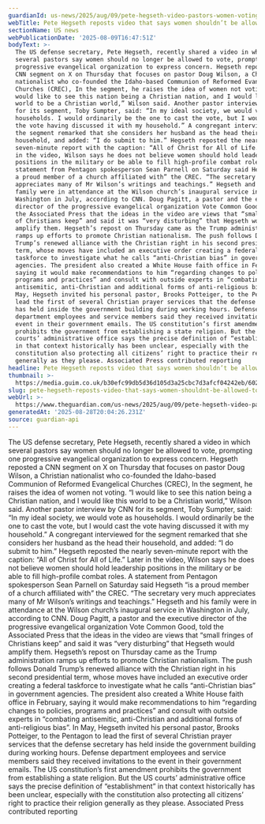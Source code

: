 ```yaml
---
guardianId: us-news/2025/aug/09/pete-hegseth-video-pastors-women-voting
webTitle: Pete Hegseth reposts video that says women shouldn’t be allowed to vote
sectionName: US news
webPublicationDate: '2025-08-09T16:47:51Z'
bodyText: >-
  The US defense secretary, Pete Hegseth, recently shared a video in which
  several pastors say women should no longer be allowed to vote, prompting one
  progressive evangelical organization to express concern. Hegseth reposted a
  CNN segment on X on Thursday that focuses on pastor Doug Wilson, a Christian
  nationalist who co-founded the Idaho-based Communion of Reformed Evangelical
  Churches (CREC), In the segment, he raises the idea of women not voting. “I
  would like to see this nation being a Christian nation, and I would like this
  world to be a Christian world,” Wilson said. Another pastor interview by CNN
  for its segment, Toby Sumpter, said: “In my ideal society, we would vote as
  households. I would ordinarily be the one to cast the vote, but I would cast
  the vote having discussed it with my household.” A congregant interviewed for
  the segment remarked that she considers her husband as the head their
  household, and added: “I do submit to him.” Hegseth reposted the nearly
  seven-minute report with the caption: “All of Christ for All of Life.” Later
  in the video, Wilson says he does not believe women should hold leadership
  positions in the military or be able to fill high-profile combat roles. A
  statement from Pentagon spokesperson Sean Parnell on Saturday said Hegseth “is
  a proud member of a church affiliated with” the CREC. “The secretary very much
  appreciates many of Mr Wilson’s writings and teachings.” Hegseth and his
  family were in attendance at the Wilson church’s inaugural service in
  Washington in July, according to CNN. Doug Pagitt, a pastor and the executive
  director of the progressive evangelical organization Vote Common Good, told
  the Associated Press that the ideas in the video are views that “small fringes
  of Christians keep” and said it was “very disturbing” that Hegseth would
  amplify them. Hegseth’s repost on Thursday came as the Trump administration
  ramps up efforts to promote Christian nationalism. The push follows Donald
  Trump’s renewed alliance with the Christian right in his second presidential
  term, whose moves have included an executive order creating a federal
  taskforce to investigate what he calls “anti-Christian bias” in government
  agencies. The president also created a White House faith office in February,
  saying it would make recommendations to him “regarding changes to policies,
  programs and practices” and consult with outside experts in “combating
  antisemitic, anti-Christian and additional forms of anti-religious bias”. In
  May, Hegseth invited his personal pastor, Brooks Potteiger, to the Pentagon to
  lead the first of several Christian prayer services that the defense secretary
  has held inside the government building during working hours. Defense
  department employees and service members said they received invitations to the
  event in their government emails. The US constitution’s first amendment
  prohibits the government from establishing a state religion. But the US
  courts’ administrative office says the precise definition of “establishment”
  in that context historically has been unclear, especially with the
  constitution also protecting all citizens’ right to practice their religion
  generally as they please. Associated Press contributed reporting
headline: Pete Hegseth reposts video that says women shouldn’t be allowed to vote
thumbnail: >-
  https://media.guim.co.uk/b30efc99db5d36d105d3a25cbc7d3afcf04242eb/602_0_4611_3689/500.jpg
slug: pete-hegseth-reposts-video-that-says-women-shouldnt-be-allowed-to-vote
webUrl: >-
  https://www.theguardian.com/us-news/2025/aug/09/pete-hegseth-video-pastors-women-voting
generatedAt: '2025-08-28T20:04:26.231Z'
source: guardian-api
---
```

The US defense secretary, Pete Hegseth, recently shared a video in which several pastors say women should no longer be allowed to vote, prompting one progressive evangelical organization to express concern. Hegseth reposted a CNN segment on X on Thursday that focuses on pastor Doug Wilson, a Christian nationalist who co-founded the Idaho-based Communion of Reformed Evangelical Churches (CREC), In the segment, he raises the idea of women not voting. “I would like to see this nation being a Christian nation, and I would like this world to be a Christian world,” Wilson said. Another pastor interview by CNN for its segment, Toby Sumpter, said: “In my ideal society, we would vote as households. I would ordinarily be the one to cast the vote, but I would cast the vote having discussed it with my household.” A congregant interviewed for the segment remarked that she considers her husband as the head their household, and added: “I do submit to him.” Hegseth reposted the nearly seven-minute report with the caption: “All of Christ for All of Life.” Later in the video, Wilson says he does not believe women should hold leadership positions in the military or be able to fill high-profile combat roles. A statement from Pentagon spokesperson Sean Parnell on Saturday said Hegseth “is a proud member of a church affiliated with” the CREC. “The secretary very much appreciates many of Mr Wilson’s writings and teachings.” Hegseth and his family were in attendance at the Wilson church’s inaugural service in Washington in July, according to CNN. Doug Pagitt, a pastor and the executive director of the progressive evangelical organization Vote Common Good, told the Associated Press that the ideas in the video are views that “small fringes of Christians keep” and said it was “very disturbing” that Hegseth would amplify them. Hegseth’s repost on Thursday came as the Trump administration ramps up efforts to promote Christian nationalism. The push follows Donald Trump’s renewed alliance with the Christian right in his second presidential term, whose moves have included an executive order creating a federal taskforce to investigate what he calls “anti-Christian bias” in government agencies. The president also created a White House faith office in February, saying it would make recommendations to him “regarding changes to policies, programs and practices” and consult with outside experts in “combating antisemitic, anti-Christian and additional forms of anti-religious bias”. In May, Hegseth invited his personal pastor, Brooks Potteiger, to the Pentagon to lead the first of several Christian prayer services that the defense secretary has held inside the government building during working hours. Defense department employees and service members said they received invitations to the event in their government emails. The US constitution’s first amendment prohibits the government from establishing a state religion. But the US courts’ administrative office says the precise definition of “establishment” in that context historically has been unclear, especially with the constitution also protecting all citizens’ right to practice their religion generally as they please. Associated Press contributed reporting
